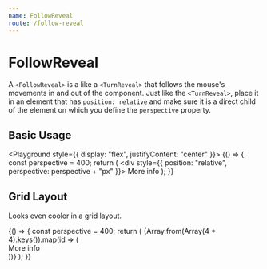 ```yaml
---
name: FollowReveal
route: /follow-reveal
---
```


# FollowReveal

A `<FollowReveal>` is a like a `<TurnReveal>` that follows the mouse's movements in and out of the component.
Just like the `<TurnReveal>`, place it in an element that has `position: relative` and make sure it is a direct child of the element on which you define the `perspective` property.




<Props of={FollowReveal} />

## Basic Usage

<Playground style={{ display: "flex", justifyContent: "center" }}>
  {() => {
    const perspective = 400;
    return (
      <div style={{ position: "relative", perspective: perspective + "px" }}>
        <FollowReveal perspective={perspective}>
          <Front>More info</Front>
        </FollowReveal>
        <PlaceHolderImage />
      </div>
    );
  }}
</Playground>

## Grid Layout

Looks even cooler in a grid layout.

<Playground>
  {() => {
    const perspective = 400;
    return (
      <Grid>
        {Array.from(Array(4 * 4).keys()).map(id => (
          <div
            key={id}
            style={{
              position: "relative",
              perspective: perspective + "px"
            }}
          >
            <FollowReveal perspective={perspective}>
              <Front>More info</Front>
            </FollowReveal>
            <div
              style={{
                background: "#e2e2e2",
                width: "100%",
                paddingBottom: "100%"
              }}
            />
          </div>
        ))}
      </Grid>
    );
  }}
</Playground>
